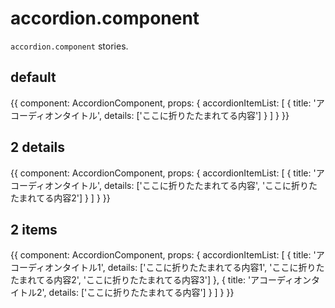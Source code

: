 
<Meta title='component/accordion' component={AccordionComponent} />

# accordion.component
`accordion.component` stories.

## default
<Story name='default'>
  {{
    component: AccordionComponent,
    props: {
    accordionItemList: [
          {
            title: 'アコーディオンタイトル',
            details: ['ここに折りたたまれてる内容']
          }
        ]
    }
  }}
</Story>

## 2 details
<Story name='2 details'>
  {{
    component: AccordionComponent,
    props: {
      accordionItemList: [
          {
            title: 'アコーディオンタイトル',
            details: ['ここに折りたたまれてる内容', 'ここに折りたたまれてる内容2']
          }
        ]
    }
  }}
</Story>

## 2 items
<Story name='2 items'>
  {{
    component: AccordionComponent,
    props: {
      accordionItemList: [
        {
          title: 'アコーディオンタイトル1',
          details: ['ここに折りたたまれてる内容1', 'ここに折りたたまれてる内容2', 'ここに折りたたまれてる内容3']
        },
        {
          title: 'アコーディオンタイトル2',
          details: ['ここに折りたたまれてる内容']
        }
      ]
    }
  }}
</Story>
